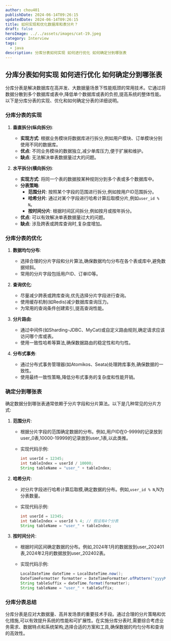 ```yaml
---
author: chou401
publishDate: 2024-06-14T09:26:15
updatedDate: 2024-06-14T09:26:15
title: 如何实现和优化数据库和表分片？
draft: false
heroImage: ../../assets/images/cat-19.jpeg
category: Interview
tags:
  - java
description: 分库分表如何实现 如何进行优化 如何确定分到哪张表
---
```


## 分库分表如何实现 如何进行优化 如何确定分到哪张表

分库分表是解决数据库在高并发、大数据量场景下性能瓶颈的常用技术。它通过将数据分散到多个数据库或表中,降低单个数据库或表的负担,提高系统的整体性能。以下是分库分表的实现、优化和如何确定分表的详细说明。

### 分库分表的实现

1. **垂直拆分(纵向拆分)**:

   - **实现方式**: 根据业务模块将数据库进行拆分,例如用户模块、订单模块分别使用不同的数据库。
   - **优点**: 不同业务模块的数据独立,减少单库压力,便于扩展和维护。
   - **缺点**: 无法解决单表数据量过大的问题。

2. **水平拆分(横向拆分)**:
   - **实现方式**: 将同一个表的数据按某种规则分到多个表或多个数据库中。
   - **分表策略**:
     - **范围分片**: 按照某个字段的范围进行拆分,例如按用户ID范围拆分。
     - **哈希分片**: 通过对某个字段进行哈希计算后取模分片,例如`user_id % N`。
     - **按时间分片**: 根据时间区间拆分,例如按月或按年拆分。
   - **优点**: 可以有效解决单表数据量过大的问题。
   - **缺点**: 涉及跨表或跨库查询时,复杂度增加。

### 分库分表的优化

1. **数据均匀分布**:

   - 选择合理的分片字段和分片算法,确保数据均匀分布在各个表或库中,避免数据倾斜。
   - 常用的分片字段包括用户ID、订单ID等。

2. **查询优化**:

   - 尽量减少跨表或跨库查询,优先选择分片字段进行查询。
   - 使用缓存机制(如Redis)减少数据库查询压力。
   - 为常用的查询条件创建索引,提高查询性能。

3. **分片路由**:

   - 通过中间件(如Sharding-JDBC、MyCat)或自定义路由规则,确定请求应该访问哪个库或表。
   - 使用一致性哈希等算法,确保数据路由的稳定性和均匀性。

4. **分布式事务**:
   - 通过分布式事务管理器(如Atomikos、Seata)处理跨库事务,确保数据的一致性。
   - 使用最终一致性策略,降低分布式事务的复杂度和性能开销。

### 确定分到哪张表

确定数据分到哪张表通常依赖于分片字段和分片算法。以下是几种常见的分片方式:

1. **范围分片**:

   - 根据分片字段的范围确定数据的分布。例如,用户ID在0-9999的记录放到user_0表,10000-19999的记录放到user_1表,以此类推。
   - 实现代码示例:

     ```java
     int userId = 12345;
     int tableIndex = userId / 10000;
     String tableName = "user_" + tableIndex;
     ```

2. **哈希分片**:

   - 对分片字段进行哈希计算后取模,确定数据的分布。例如,`user_id % N`,N为分表数量。
   - 实现代码示例:

     ```java
     int userId = 12345;
     int tableIndex = userId % 4; // 假设有4个分表
     String tableName = "user_" + tableIndex;
     ```

3. **按时间分片**:

   - 根据时间区间确定数据的分布。例如,2024年1月的数据放到user_202401表,2024年2月的数据放到user_202402表。
   - 实现代码示例:

     ```java
     LocalDateTime dateTime = LocalDateTime.now();
     DateTimeFormatter formatter = DateTimeFormatter.ofPattern("yyyyMM");
     String tableSuffix = dateTime.format(formatter);
     String tableName = "user_" + tableSuffix;
     ```

### 分库分表总结

分库分表是应对大数据量、高并发场景的重要技术手段。通过合理的分片策略和优化措施,可以有效提升系统的性能和可扩展性。在实施分库分表时,需要综合考虑业务需求、数据特点和系统架构,选择合适的方案和工具,确保数据的均匀分布和查询的高效性。
